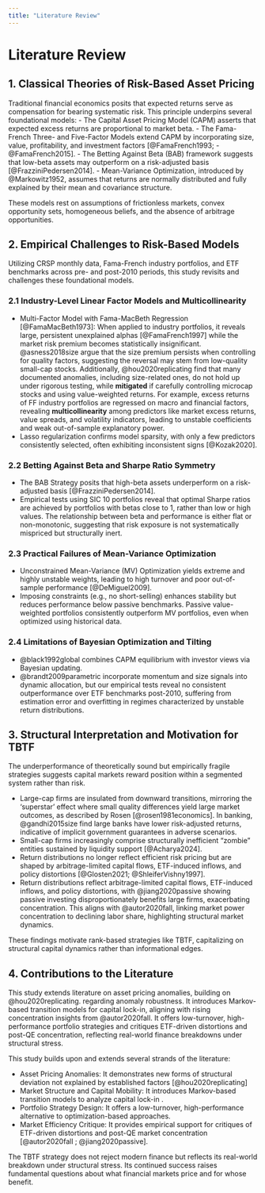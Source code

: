 ```yaml
---
title: "Literature Review"
---
```


# Literature Review

## 1. Classical Theories of Risk-Based Asset Pricing  

Traditional financial economics posits that expected returns serve as compensation for bearing systematic risk. This principle underpins several foundational models:
- The Capital Asset Pricing Model (CAPM) asserts that expected excess returns are proportional to market beta.
- The Fama-French Three- and Five-Factor Models extend CAPM by incorporating size, value, profitability, and investment factors [@FamaFrench1993; - @FamaFrench2015].
- The Betting Against Beta (BAB) framework suggests that low-beta assets may outperform on a risk-adjusted basis [@FrazziniPedersen2014].
- Mean-Variance Optimization, introduced by @Markowitz1952, assumes that returns are normally distributed and fully explained by their mean and covariance structure.

These models rest on assumptions of frictionless markets, convex opportunity sets, homogeneous beliefs, and the absence of arbitrage opportunities.

## 2. Empirical Challenges to Risk-Based Models  
Utilizing CRSP monthly data, Fama-French industry portfolios, and ETF benchmarks across pre- and post-2010 periods, this study revisits and challenges these foundational models.

### 2.1 Industry-Level Linear Factor Models and Multicollinearity  
- Multi-Factor Model with Fama-MacBeth Regression [@FamaMacBeth1973]: When applied to industry portfolios, it reveals large, persistent unexplained alphas [@FamaFrench1997] while the market risk premium becomes statistically insignificant. @asness2018size argue that the size premium persists when controlling for quality factors, suggesting the reversal may stem from low-quality small-cap stocks. Additionally, @hou2020replicating find that many documented anomalies, including size-related ones, do not hold up under rigorous testing, while **mitigated** if carefully controlling microcap stocks and using value-weighted returns. For example, excess returns of FF industry portfolios are regressed on macro and financial factors, revealing **multicollinearity** among predictors like market excess returns, value spreads, and volatility indicators, leading to unstable coefficients and weak out-of-sample explanatory power.  
- Lasso regularization confirms model sparsity, with only a few predictors consistently selected, often exhibiting inconsistent signs [@Kozak2020].

### 2.2 Betting Against Beta and Sharpe Ratio Symmetry  
- The BAB Strategy posits that high-beta assets underperform on a risk-adjusted basis [@FrazziniPedersen2014].
- Empirical tests using SIC 10 portfolios reveal that optimal Sharpe ratios are achieved by portfolios with betas close to 1, rather than low or high values. The relationship between beta and performance is either flat or non-monotonic, suggesting that risk exposure is not systematically mispriced but structurally inert.

### 2.3 Practical Failures of Mean-Variance Optimization  
- Unconstrained Mean-Variance (MV) Optimization yields extreme and highly unstable weights, leading to high turnover and poor out-of-sample performance [@DeMiguel2009].
- Imposing constraints (e.g., no short-selling) enhances stability but reduces performance below passive benchmarks. Passive value-weighted portfolios consistently outperform MV portfolios, even when optimized using historical data.

### 2.4 Limitations of Bayesian Optimization and Tilting  
- @black1992global combines CAPM equilibrium with investor views via Bayesian updating.  
- @brandt2009parametric incorporate momentum and size signals into dynamic allocation, but our empirical tests reveal no consistent outperformance over ETF benchmarks post-2010, suffering from estimation error and overfitting in regimes characterized by unstable return distributions.

## 3. Structural Interpretation and Motivation for TBTF  
The underperformance of theoretically sound but empirically fragile strategies suggests capital markets reward position within a segmented system rather than risk. 

- Large-cap firms are insulated from downward transitions, mirroring the 'superstar' effect where small quality differences yield large market outcomes, as described by Rosen [@rosen1981economics]. In banking, @gandhi2015size find large banks have lower risk-adjusted returns, indicative of implicit government guarantees in adverse scenarios.  
- Small-cap firms increasingly comprise structurally inefficient "zombie" entities sustained by liquidity support [@Acharya2024].
- Return distributions no longer reflect efficient risk pricing but are shaped by arbitrage-limited capital flows, ETF-induced inflows, and policy distortions [@Glosten2021; @ShleiferVishny1997].
- Return distributions reflect arbitrage-limited capital flows, ETF-induced inflows, and policy distortions, with @jiang2020passive showing passive investing disproportionately benefits large firms, exacerbating concentration. This aligns with @autor2020fall, linking market power concentration to declining labor share, highlighting structural market dynamics.

These findings motivate rank-based strategies like TBTF, capitalizing on structural capital dynamics rather than informational edges.

## 4. Contributions to the Literature  
This study extends literature on asset pricing anomalies, building on @hou2020replicating.  regarding anomaly robustness. It introduces Markov-based transition models for capital lock-in, aligning with rising concentration insights from @autor2020fall. It offers low-turnover, high-performance portfolio strategies and critiques ETF-driven distortions and post-QE concentration, reflecting real-world finance breakdowns under structural stress.

This study builds upon and extends several strands of the literature:

- Asset Pricing Anomalies: It demonstrates new forms of structural deviation not explained by established factors [@hou2020replicating]
- Market Structure and Capital Mobility: It introduces Markov-based transition models to analyze capital lock-in .
- Portfolio Strategy Design: It offers a low-turnover, high-performance alternative to optimization-based approaches.
- Market Efficiency Critique: It provides empirical support for critiques of ETF-driven distortions and post-QE market concentration [@autor2020fall ; @jiang2020passive].

The TBTF strategy does not reject modern finance but reflects its real-world breakdown under structural stress. Its continued success raises fundamental questions about what financial markets price and for whose benefit.